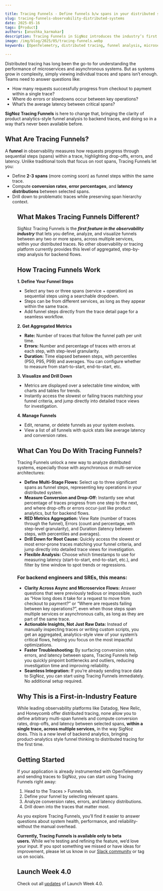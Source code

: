 ```yaml
---

title: Tracing Funnels - Define funnels b/w spans in your distributed systems
slug: tracing-funnels-observability-distributed-systems
date: 2025-05-16
tags: [Product]
authors: [anushka_karmakar]
description: Tracing Funnels in SigNoz introduces the industry’s first product analytics-style funnel analysis for distributed traces, enabling engineers to measure conversion, errors, and latency between key spans across services within a single trace.
image: /img/blog/2025/05/tracing-funnels.webp
keywords: [OpenTelemetry, distributed tracing, funnel analysis, microservices architecture, asynchronous workflows, backend observability, span analysis, error tracking, latency distribution, RED metrics]

---
```


Distributed tracing has long been the go-to for understanding the performance of microservices and asynchronous systems. But as systems grow in complexity, simply viewing individual traces and spans isn’t enough. Teams need to answer questions like:

- How many requests successfully progress from checkout to payment within a single trace?
- Where do errors or slowdowns occur between key operations?
- What’s the average latency between critical spans?

**SigNoz Tracing Funnels** is here to change that, bringing the clarity of product analytics-style funnel analysis to backend traces, and doing so in a way that’s never been available before.

## What Are Tracing Funnels?

A **funnel** in observability measures how requests progress through sequential steps (spans) within a trace, highlighting drop-offs, errors, and latency. Unlike traditional tools that focus on root spans, Tracing Funnels let you:

- Define **2-3 spans** (more coming soon) as funnel steps within the same trace.
- Compute **conversion rates**, **error percentages**, and **latency distributions** between selected spans.
- Drill down to problematic traces while preserving span hierarchy context.

<Figure src="/img/blog/2025/05/tracing-funnels-dashboard.webp" alt="Overview of Tracing Funnels" caption="Overview of Tracing Funnels" />

## What Makes Tracing Funnels Different?

SigNoz Tracing Funnels is the ***first feature in the observability industry*** that lets you define, analyze, and visualize funnels between any two or more spans, across multiple services, within your distributed traces. No other observability or tracing platform currently provides this level of aggregated, step-by-step analysis for backend flows.

## How Tracing Funnels Work

<YouTube id="4YjkiNwFeBA" mute={false} />

**1. Define Your Funnel Steps**

- Select any two or three spans (service + operation) as sequential steps using a searchable dropdown.
- Steps can be from different services, as long as they appear within the same trace.
- Add funnel steps directly from the trace detail page for a seamless workflow.

**2. Get Aggregated Metrics**

- **Rate:** Number of traces that follow the funnel path per unit time.
- **Errors:** Number and percentage of traces with errors at each step, with step-level granularity.
- **Duration:** Time elapsed between steps, with percentiles (P50, P95, P99) and averages. You can configure whether to measure from start-to-start, end-to-start, etc.

**3. Visualize and Drill Down**

- Metrics are displayed over a selectable time window, with charts and tables for trends.
- Instantly access the slowest or failing traces matching your funnel criteria, and jump directly into detailed trace views for investigation.

**4. Manage Funnels**

- Edit, rename, or delete funnels as your system evolves.
- View a list of all funnels with quick stats like average latency and conversion rates.

## What Can You Do With Tracing Funnels?

Tracing Funnels unlock a new way to analyze distributed systems, especially those with asynchronous or multi-service architectures:

- **Define Multi-Stage Flows:** Select up to three significant spans as funnel steps, representing key operations in your distributed system.
- **Measure Conversion and Drop-Off:** Instantly see what percentage of traces progress from one step to the next, and where drop-offs or errors occur-just like product analytics, but for backend flows.
- **RED Metrics Aggregation:** View Rate (number of traces through the funnel), Errors (count and percentage, with step-level granularity), and Duration (latency between steps, with percentiles and averages).
- **Drill Down for Root Cause:** Quickly access the slowest or most error-prone traces matching your funnel criteria, and jump directly into detailed trace views for investigation.
- **Flexible Analysis:** Choose which timestamps to use for measuring latency (start-to-start, end-to-start, etc.), and filter by time window to spot trends or regressions.

### For backend engineers and SREs, this means:

- **Clarity Across Async and Microservice Flows:** Answer questions that were previously tedious or impossible, such as “How long does it take for a request to move from checkout to payment?” or “Where are requests failing between key operations?”, even when those steps span multiple services or asynchronous calls, as long as they are part of the same trace.
- **Actionable Insights, Not Just Raw Data:** Instead of manually inspecting traces or writing custom scripts, you get an aggregated, analytics-style view of your system’s critical flows, helping you focus on the most impactful optimizations.
- **Faster Troubleshooting:** By surfacing conversion rates, errors, and latency between spans, Tracing Funnels help you quickly pinpoint bottlenecks and outliers, reducing investigation time and improving reliability.
- **Seamless Integration:** If you’re already sending trace data to SigNoz, you can start using Tracing Funnels immediately. No additional setup required.

## Why This is a First-in-Industry Feature

While leading observability platforms like Datadog, New Relic, and Honeycomb offer distributed tracing, none allow you to define arbitrary multi-span funnels and compute conversion rates, drop-offs, and latency between selected spans, **within a single trace, across multiple services,** in the way SigNoz does. This is a new level of backend analytics, bringing product-analytics style funnel thinking to distributed tracing for the first time.

## Getting Started

If your application is already instrumented with OpenTelemetry and sending traces to SigNoz, you can start using Tracing Funnels right away:

1. Head to the Traces > Funnels tab.
2. Define your funnel by selecting relevant spans.
3. Analyze conversion rates, errors, and latency distributions.
4. Drill down into the traces that matter most.

As you explore Tracing Funnels, you’ll find it easier to answer questions about system health, performance, and reliability-without the manual overhead.

**Currently, Tracing Funnels is available only to beta users.** While we’re testing and refining the feature, we’d love your input. If you spot something we missed or have ideas for improvement, please let us know in our [Slack community](https://signoz.io/slack) or tag us on socials.

## Launch Week 4.0

Check out all [updates](https://signoz.io/launch-week/) of Launch Week 4.0.